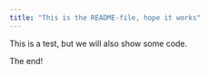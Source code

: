 ```yaml
---
title: "This is the README-file, hope it works"
---
```


This is a test, but we will also show some code.





The end!